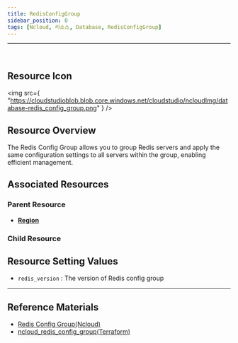 ```yaml
---
title: RedisConfigGroup
sidebar_position: 0
tags: [Ncloud, 리소스, Database, RedisConfigGroup]
---
```


<hr />
<br />

## Resource Icon

<img
    src={
        "https://cloudstudioblob.blob.core.windows.net/cloudstudio/ncloudImg/database-redis_config_group.png"
    }
/>

## Resource Overview

The Redis Config Group allows you to group Redis servers and apply the same configuration settings to all servers within the group, enabling efficient management.

## Associated Resources

### Parent Resource


-   [**Region**](https://docs.cstudio.app/docs/resource/ncloud/Base/Region)

### Child Resource


## Resource Setting Values

-   `redis_version` : The version of Redis config group

    

---

## Reference Materials

-   [Redis Config Group(Ncloud)](https://guide.ncloud-docs.com/docs/database-database-8-9)
-   [ncloud_redis_config_group(Terraform)](https://registry.terraform.io/providers/NaverCloudPlatform/ncloud/latest/docs/resources/redis_config_group)
